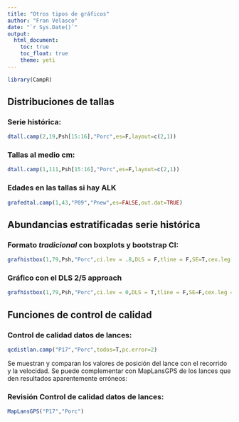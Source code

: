 ```yaml
---
title: "Otros tipos de gráficos"
author: "Fran Velasco"
date: "`r Sys.Date()`"
output:
  html_document:
    toc: true
    toc_float: true
    theme: yeti
---
```


```r
library(CampR)
```

 Distribuciones de tallas
---------------

### Serie histórica:

```r
dtall.camp(2,19,Psh[15:16],"Porc",es=F,layout=c(2,1))
```

### Tallas al medio cm:

```r
dtall.camp(1,111,Psh[15:16],"Porc",es=F,layout=c(2,1))
```


### Edades en las tallas si hay ALK

```r
grafedtal.camp(1,43,"P09","Pnew",es=FALSE,out.dat=TRUE)
```

 Abundancias estratificadas serie histórica 
----------------

### Formato _tradicional_ con boxplots y bootstrap CI:
 
```r
grafhistbox(1,79,Psh,"Porc",ci.lev = .8,DLS = F,tline = F,SE=T,cex.leg = .8)
```
 
### Gráfico con el DLS 2/5 approach
```r
grafhistbox(1,79,Psh,"Porc",ci.lev = 0,DLS = T,tline = F,SE=F,cex.leg = .8)
```

Funciones de control de calidad
----------------

### Control de calidad datos de lances:
```r
qcdistlan.camp("P17","Porc",todos=T,pc.error=2)
```

Se muestran y comparan los valores de posición del lance con el recorrido y la velocidad. Se puede complementar con MapLansGPS de los lances que den resultados aparentemente erróneos:

### Revisión Control de calidad datos de lances:
```r
MapLansGPS("P17","Porc")
```
